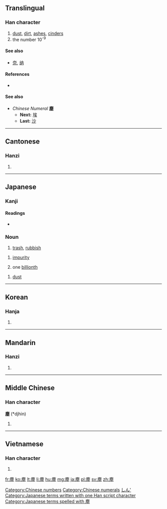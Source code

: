{{also|尘}}
==Translingual==

===Han character===
{{Han char|rn=32|rad=土|as=11|sn=14|four=0021<sub>4</sub>|canj=戈心土 (IPG)|ids=⿸[[鹿]][[土]]}}

# [[dust]], [[dirt]], [[ashes]], [[cinders]]
# the number 10<sup>-9</sup>

====See also====
* [[奈]], [[纳]]

====References====
* {{Han ref|kx=0236.380|dkj=05388|dj=0475.040|hdz=10482.030|uh=5875|ud=22645|bh=B9D0|bd=47568}}

====See also====
* ''Chinese Numeral'' '''塵'''
** '''Next:''' [[埃]]
** '''Last:''' [[沙]]

[[Category:Chinese numbers]]
[[Category:Chinese numerals]]

----

==Cantonese==

===Hanzi===
{{yue-hanzi|jyut=[[can4]]|y=chan4|sim=尘}}

# {{defn|lang=yue|sort=土11}}

----

==Japanese==

===Kanji===
{{ja-kanji|grade=|rs=土11}}

====Readings====
* {{ja-readings|on=[[じん]] (jin)|kun=[[ちり]] (chiri)}}

===Noun===
{{ja-noun|k|hira=ごみ|rom=gomi|kata=ゴミ|hidx=こみ'}} 

# [[trash]], [[rubbish]]

{{ja-noun|k|hira=じん|rom=jin|hidx=しん'}} 

# {{context|Buddhism|lang=ja|sort=しん'}} [[impurity]]
# one [[billionth]]

{{ja-noun|k|hira=ちり|rom=chiri}} 

# [[dust]]

[[Category:Japanese numbers|しん']]
[[Category:Japanese terms written with one Han script character]]
[[Category:Japanese terms spelled with 塵]]
----

==Korean==

===Hanja===
{{ko-hanja|hangeul=진|rv=jin|mr=chin}}

# {{defn|lang=ko|sort=土11}}

----

==Mandarin==

===Hanzi===
{{cmn-hanzi|sim=尘|pin=[[chén]] ([[chen2]])|wg=ch'en<sup>2</sup>}}

# {{defn|lang=cmn|sort=土11}}

----

==Middle Chinese==

===Han character===
'''塵''' (*djhin)<!--note: asterisk indicates that this character appears more than four times in the Tang Dynasty corpus of literature-->

# {{defn|lang=ltc|sort=土11}}

----

==Vietnamese==

===Han character===
{{vi-hantu|[[trần]], [[chần]]|rs=土11}}

# {{defn|lang=vi|sort=土11}}

[[fr:塵]]
[[ko:塵]]
[[lt:塵]]
[[li:塵]]
[[hu:塵]]
[[mg:塵]]
[[ja:塵]]
[[pl:塵]]
[[sv:塵]]
[[zh:塵]]